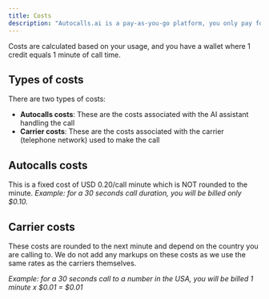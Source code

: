 ```yaml
---
title: Costs
description: "Autocalls.ai is a pay-as-you-go platform, you only pay for what you use."
---
```


Costs are calculated based on your usage, and you have a wallet where 1 credit equals 1 minute of call time.

## Types of costs

There are two types of costs:

- **Autocalls costs**: These are the costs associated with the AI assistant handling the call
- **Carrier costs**: These are the costs associated with the carrier (telephone network) used to make the call

## Autocalls costs

This is a fixed cost of USD 0.20/call minute which is NOT rounded to the minute.
_Example: for a 30 seconds call duration, you will be billed only $0.10._

## Carrier costs

These costs are rounded to the next minute and depend on the country you are calling to. We do not add any markups on these costs as we use the same rates as the carriers themselves.

_Example: for a 30 seconds call to a number in the USA, you will be billed 1 minute x $0.01 = $0.01_
